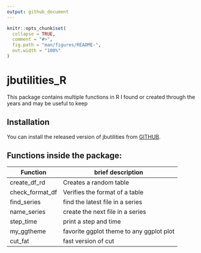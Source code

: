 ```yaml
---
output: github_document
---
```


<!-- README.md is generated from README.Rmd. Please edit that file -->

```r
knitr::opts_chunk$set(
  collapse = TRUE,
  comment = "#>",
  fig.path = "man/figures/README-",
  out.width = "100%"
)
```

# jbutilities_R

This package contains multiple functions in R I found or created through the years and may be useful to keep


## Installation

You can install the released version of jbutilities from [GITHUB](https://github.com/bronnimannj/jbutilities_r).



## Functions inside the package:

|      Function    | brief description                             |
|------------------|-----------------------------------------------|
|   create_df_rd   | Creates a random table                        |
| check_format_df  | Verifies the format of a table                |
|   find_series    | find the latest file in a series              |
|   name_series    | create the next file in a series              |
|    step_time     | print a step and time                         |
|    my_ggtheme    | favorite ggplot theme to any ggplot plot      |
|     cut_fat      | fast version of cut                           |

<!-- |     dfdf         |                                               |



 -->
